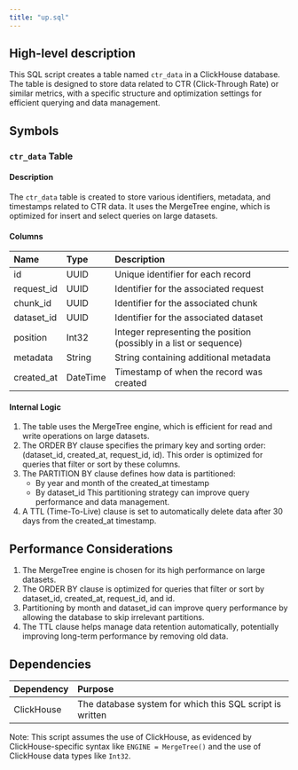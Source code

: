```yaml
---
title: "up.sql"
---
```


## High-level description
This SQL script creates a table named `ctr_data` in a ClickHouse database. The table is designed to store data related to CTR (Click-Through Rate) or similar metrics, with a specific structure and optimization settings for efficient querying and data management.

## Symbols

### `ctr_data` Table
#### Description
The `ctr_data` table is created to store various identifiers, metadata, and timestamps related to CTR data. It uses the MergeTree engine, which is optimized for insert and select queries on large datasets.

#### Columns
| Name | Type | Description |
|:-----|:-----|:------------|
| id | UUID | Unique identifier for each record |
| request_id | UUID | Identifier for the associated request |
| chunk_id | UUID | Identifier for the associated chunk |
| dataset_id | UUID | Identifier for the associated dataset |
| position | Int32 | Integer representing the position (possibly in a list or sequence) |
| metadata | String | String containing additional metadata |
| created_at | DateTime | Timestamp of when the record was created |

#### Internal Logic
1. The table uses the MergeTree engine, which is efficient for read and write operations on large datasets.
2. The ORDER BY clause specifies the primary key and sorting order: (dataset_id, created_at, request_id, id). This order is optimized for queries that filter or sort by these columns.
3. The PARTITION BY clause defines how data is partitioned:
   - By year and month of the created_at timestamp
   - By dataset_id
   This partitioning strategy can improve query performance and data management.
4. A TTL (Time-To-Live) clause is set to automatically delete data after 30 days from the created_at timestamp.

## Performance Considerations
1. The MergeTree engine is chosen for its high performance on large datasets.
2. The ORDER BY clause is optimized for queries that filter or sort by dataset_id, created_at, request_id, and id.
3. Partitioning by month and dataset_id can improve query performance by allowing the database to skip irrelevant partitions.
4. The TTL clause helps manage data retention automatically, potentially improving long-term performance by removing old data.

## Dependencies
| Dependency | Purpose |
|:-----------|:--------|
| ClickHouse | The database system for which this SQL script is written |

Note: This script assumes the use of ClickHouse, as evidenced by ClickHouse-specific syntax like `ENGINE = MergeTree()` and the use of ClickHouse data types like `Int32`.